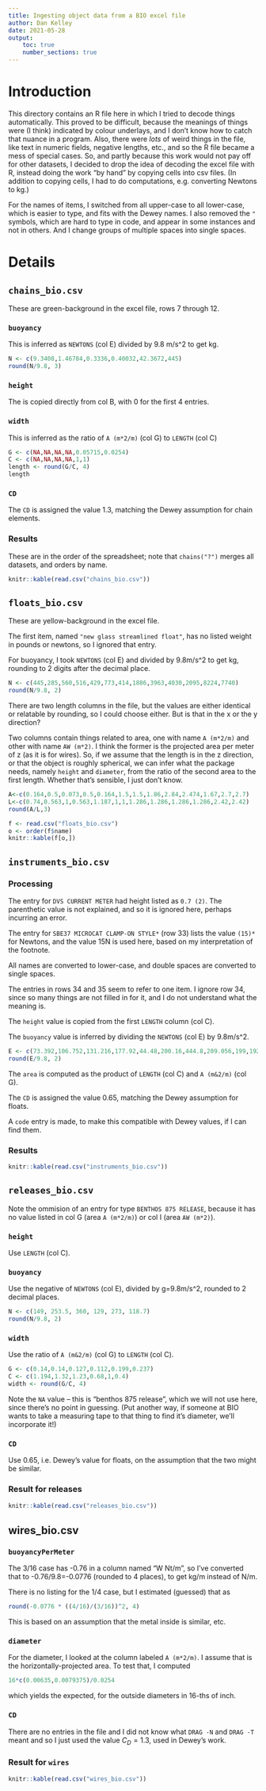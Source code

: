 ```yaml
---
title: Ingesting object data from a BIO excel file
author: Dan Kelley
date: 2021-05-28
output:
    toc: true
    number_sections: true
---
```


# Introduction

This directory contains an R file here in which I tried to decode things
automatically.  This proved to be difficult, because the meanings of things
were (I think) indicated by colour underlays, and I don't know how to catch
that nuance in a program.  Also, there were *lots* of weird things in the file,
like text in numeric fields, negative lengths, etc., and so the R file became a
mess of special cases.  So, and partly because this work would not pay off for
other datasets, I decided to drop the idea of decoding the excel file with R,
instead doing the work "by hand" by copying cells into csv files. (In addition
to copying cells, I had to do computations, e.g. converting Newtons to kg.)

For the names of items, I switched from all upper-case to all lower-case, which
is easier to type, and fits with the Dewey names.  I also removed the `"`
symbols, which are hard to type in code, and appear in some instances and not
in others.  And I change groups of multiple spaces into single spaces.

# Details

## `chains_bio.csv`

These are green-background in the excel file, rows 7 through 12.

### `buoyancy`

This is inferred as `NEWTONS` (col E) divided by 9.8 m/s^2 to get kg.
```r
N <- c(9.3408,1.46784,0.3336,0.40032,42.3672,445)
round(N/9.8, 3)
```

### `height`

The is copied directly from col B, with 0 for the first 4 entries.

### `width`

This is inferred as the ratio of `A (m*2/m)` (col G) to `LENGTH` (col C)
```r
G <- c(NA,NA,NA,NA,0.05715,0.0254)
C <- c(NA,NA,NA,NA,1,1)
length <- round(G/C, 4)
length
```

### `CD`

The `CD` is assigned the value 1.3, matching the Dewey assumption for chain elements. 

### Results

These are in the order of the spreadsheet; note that `chains("?")` merges all
datasets, and orders by name.

```r
knitr::kable(read.csv("chains_bio.csv"))
```



## `floats_bio.csv`

These are yellow-background in the excel file.

The first item, named `"new glass streamlined float"`, has no listed weight in
pounds or newtons, so I ignored that entry.

For buoyancy, I took `NEWTONS` (col E) and divided by 9.8m/s^2 to get kg, rounding
to 2 digits after the decimal place.
```r
N <- c(445,285,560,516,429,773,414,1886,3963,4030,2095,8224,7740)
round(N/9.8, 2)
```

There are two length columns in the file, but the values are either identical
or relatable by rounding, so I could choose either.  But is that in the x or
the y direction?

Two columns contain things related to area, one with name `A (m*2/m)` and other
with name `AW (m*2)`.  I think the former is the projected area per meter of z
(as it is for wires).  So, if we assume that the length is in the z direction,
or that the object is roughly spherical, we can infer what the package needs,
namely `height` and `diameter`, from the ratio of the second area to the first
length.  Whether that's sensible, I just don't know.
```r
A<-c(0.164,0.5,0.073,0.5,0.164,1.5,1.5,1.86,2.84,2.474,1.67,2.7,2.7)
L<-c(0.74,0.563,1,0.563,1.187,1,1,1.286,1.286,1.286,1.286,2.42,2.42)
round(A/L,3)
```

```r
f <- read.csv("floats_bio.csv")
o <- order(f$name)
knitr::kable(f[o,])
```

## `instruments_bio.csv`

### Processing

The entry for `DVS CURRENT METER` had height listed as `0.7 (2)`. The
parenthetic value is not explained, and so it is ignored here, perhaps
incurring an error.

The entry for `SBE37 MICROCAT CLAMP-ON STYLE*` (row 33) lists the value `(15)*`
for Newtons, and the value 15N is used here, based on my interpretation of the
footnote.

All names are converted to lower-case, and double spaces are converted to
single spaces.

The entries in rows 34 and 35 seem to refer to one item. I ignore row 34, since
so many things are not filled in for it, and I do not understand what the
meaning is.

The `height` value is copied from the first `LENGTH` column (col C).

The `buoyancy` value is inferred by dividing the `NEWTONS` (col E) by 9.8m/s^2.
```r
E <- c(73.392,106.752,131.216,177.92,44.48,200.16,444.8,209.056,199,192,21.8,45.6,600.48,15,144,216)
round(E/9.8, 2)
```

The `area` is computed as the product of `LENGTH` (col C) and `A (m&2/m)` (col G).

The `CD` is assigned the value 0.65, matching the Dewey assumption for floats.

A `code` entry is made, to make this compatible with Dewey values, if I can
find them.

### Results

```r
knitr::kable(read.csv("instruments_bio.csv"))
```


## `releases_bio.csv`

Note the ommision of an entry for type `BENTHOS 875 RELEASE`, because it has no
value listed in col G (area `A (m*2/m)`) or col I (area `AW (m*2)`).

### `height`
Use `LENGTH` (col C).

### `buoyancy`
Use the negative of `NEWTONS` (col E), divided by g=9.8m/s^2, rounded to 2 decimal
places.
```r
N <- c(149, 253.5, 360,	129, 273, 118.7)
round(N/9.8, 2)
```

### `width`
Use the ratio of `A (m&2/m)` (col G) to `LENGTH` (col C).
```r
G <- c(0.14,0.14,0.127,0.112,0.199,0.237)
C <- c(1.194,1.32,1.23,0.68,1,0.4)
width <- round(G/C, 4)
```
Note the `NA` value -- this is "benthos 875 release", which we will not use
here, since there's no point in guessing.  (Put another way, if someone at BIO
wants to take a measuring tape to that thing to find it's diameter, we'll
incorporate it!)

### `CD`
Use 0.65, i.e. Dewey's value for floats, on the assumption that the two might
be similar.

### Result for releases

```r
knitr::kable(read.csv("releases_bio.csv"))
```

## wires_bio.csv


### `buoyancyPerMeter`

The 3/16 case has -0.76 in a column named "W Nt/m", so I've converted that to
-0.76/9.8=-0.0776 (rounded to 4 places), to get kg/m instead of N/m.

There is no listing for the 1/4 case, but I estimated (guessed) that as

```r
round(-0.0776 * ((4/16)/(3/16))^2, 4)
```
This is based on an assumption that the metal inside is similar, etc.

### `diameter`

For the diameter, I looked at the column labeled `A (m*2/m)`. I assume that is
the horizontally-projected area. To test that, I computed 
```r
16*c(0.00635,0.0079375)/0.0254
```
which yields the expected, for the outside diameters in 16-ths of inch.

### `CD`

There are no entries in the file and I did not know what `DRAG -N` and `DRAG
-T` meant and so I just used the value $C_D=1.3$, used in Dewey's work.

### Result for `wires`

```r
knitr::kable(read.csv("wires_bio.csv"))
```


